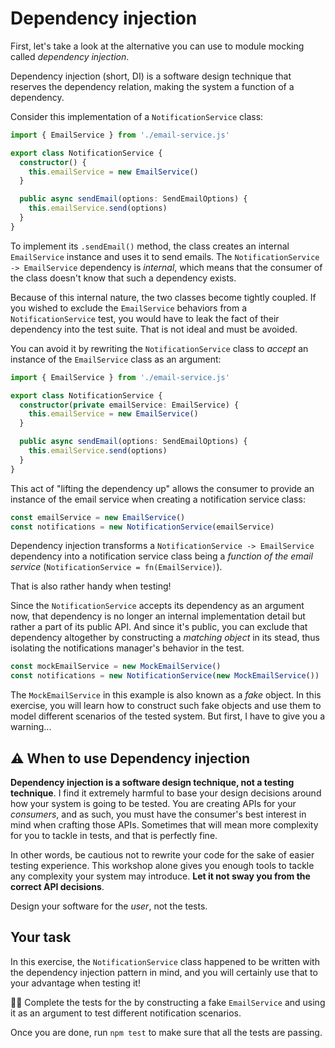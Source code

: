 # Dependency injection

First, let's take a look at the alternative you can use to module mocking called _dependency injection_.

Dependency injection (short, DI) is a software design technique that reserves the dependency relation, making the system a function of a dependency.

Consider this implementation of a `NotificationService` class:

```ts
import { EmailService } from './email-service.js'

export class NotificationService {
  constructor() {
    this.emailService = new EmailService()
  }

  public async sendEmail(options: SendEmailOptions) {
    this.emailService.send(options)
  }
}
```

To implement its `.sendEmail()` method, the class creates an internal `EmailService` instance and uses it to send emails. The `NotificationService -> EmailService` dependency is _internal_, which means that the consumer of the class doesn't know that such a dependency exists.

Because of this internal nature, the two classes become tightly coupled. If you wished to exclude the `EmailService` behaviors from a `NotificationService` test, you would have to leak the fact of their dependency into the test suite. That is not ideal and must be avoided.

You can avoid it by rewriting the `NotificationService` class to _accept_ an instance of the `EmailService` class as an argument:

```ts add=4 remove=5
import { EmailService } from './email-service.js'

export class NotificationService {
  constructor(private emailService: EmailService) {
    this.emailService = new EmailService()
  }

  public async sendEmail(options: SendEmailOptions) {
    this.emailService.send(options)
  }
}
```

This act of "lifting the dependency up" allows the consumer to provide an instance of the email service when creating a notification service class:

```ts highlight=2
const emailService = new EmailService()
const notifications = new NotificationService(emailService)
```

Dependency injection transforms a `NotificationService -> EmailService` dependency into a notification service class being a _function of the email service_ (`NotificationService = fn(EmailService)`).

That is also rather handy when testing!

Since the `NotificationService` accepts its dependency as an argument now, that dependency is no longer an internal implementation detail but rather a part of its public API. And since it's public, you can exclude that dependency altogether by constructing a _matching object_ in its stead, thus isolating the notifications manager's behavior in the test.

```ts
const mockEmailService = new MockEmailService()
const notifications = new NotificationService(new MockEmailService())
```

The `MockEmailService` in this example is also known as a _fake_ object. In this exercise, you will learn how to construct such fake objects and use them to model different scenarios of the tested system. But first, I have to give you a warning...

## :warning: When to use Dependency injection

**Dependency injection is a software design technique, not a testing technique**. I find it extremely harmful to base your design decisions around how your system is going to be tested. You are creating APIs for your _consumers_, and as such, you must have the consumer's best interest in mind when crafting those APIs. Sometimes that will mean more complexity for you to tackle in tests, and that is perfectly fine.

In other words, be cautious not to rewrite your code for the sake of easier testing experience. This workshop alone gives you enough tools to tackle any complexity your system may introduce. **Let it not sway you from the correct API decisions**.

<callout-info class="important">Design your software for the _user_, not the tests.</callout-info>

## Your task

In this exercise, the `NotificationService` class happened to be written with the dependency injection pattern in mind, and you will certainly use that to your advantage when testing it!

👨‍💼 Complete the tests for the <InlineFile file="notification-service.test.ts" /> by constructing a fake `EmailService` and using it as an argument to test different notification scenarios.

Once you are done, run `npm test` to make sure that all the tests are passing.
